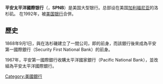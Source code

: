 {{unreferenced|time=2016-10-04T02:19:02+00:00}}
'''平安太平洋國際银行'''（{{lang-en|'''Security Pacific National Bank'''}}，'''SPNB'''）是美国大型银行。总部设在美国[[加利福尼亚|加利福尼亚]]的洛杉矶。 在1992年，被[[美国银行|美国银行]]合併。

==歷史==
1868年9月1日，{{link-en|伊薩亞斯·W·赫爾曼|Isaias W. Hellman}}與{{link-en|范斯高·P·天普|Francisco P. Temple}}在洛杉磯建立了一間公司，即{{link-en|洛杉磯農民和招商銀行|Farmers and Merchants Bank of Los Angeles}}的前身，而該銀行後來成為平安第一國際銀行（Security First National Bank）的前身。

1967年，平安第一國際銀行收購太平洋國家銀行（Pacific National Bank），並改組為平安太平洋國際銀行。

[[Category:美國銀行|Category:美國銀行]]